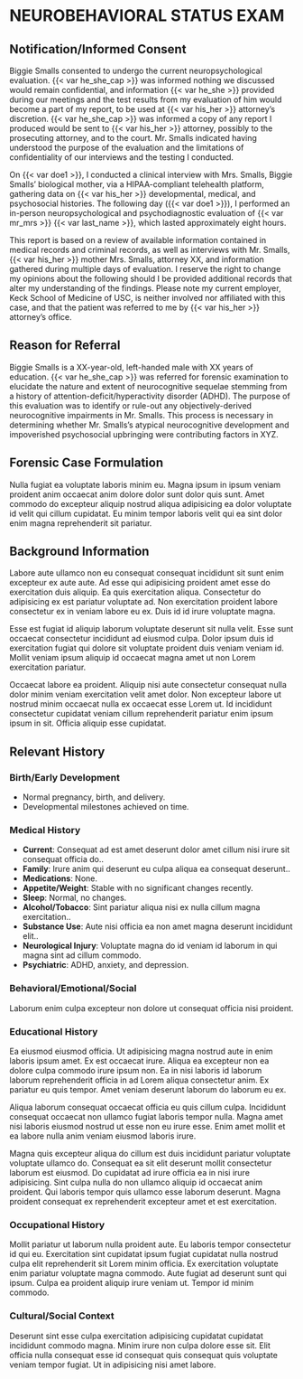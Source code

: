 # NEUROBEHAVIORAL STATUS EXAM {#nse}

## Notification/Informed Consent

Biggie Smalls consented to undergo the current neuropsychological evaluation. {{< var he_she_cap >}} was informed nothing we discussed would remain confidential, and information {{< var he_she >}} provided during our meetings and the test results from my evaluation of him would become a part of my report, to be used at {{< var his_her >}} attorney's discretion. {{< var he_she_cap >}} was informed a copy of any report I produced would be sent to {{< var his_her >}} attorney, possibly to the prosecuting attorney, and to the court. Mr. Smalls indicated having understood the purpose of the evaluation and the limitations of confidentiality of our interviews and the testing I conducted.

On {{< var doe1 >}}, I conducted a clinical interview with Mrs. Smalls, Biggie Smalls' biological mother, via a HIPAA-compliant telehealth platform, gathering data on {{< var his_her >}} developmental, medical, and psychosocial histories. The following day ({{< var doe1 >}}), I performed an in-person neuropsychological and psychodiagnostic evaluation of {{< var mr_mrs >}} {{< var last_name >}}, which lasted approximately eight hours.

This report is based on a review of available information contained in medical records and criminal records, as well as interviews with Mr. Smalls, {{< var his_her >}} mother Mrs. Smalls, attorney XX, and information gathered during multiple days of evaluation. I reserve the right to change my opinions about the following should I be provided additional records that alter my understanding of the findings. Please note my current employer, Keck School of Medicine of USC, is neither involved nor affiliated with this case, and that the patient was referred to me by {{< var his_her >}} attorney's office.

## Reason for Referral

Biggie Smalls is a XX-year-old, left-handed male with XX years of education. {{< var he_she_cap >}}
was referred for forensic examination to elucidate the nature and extent of
neurocognitive sequelae stemming from a history of attention-deficit/hyperactivity disorder (ADHD). The purpose of
this evaluation was to identify or rule-out any objectively-derived
neurocognitive impairments in Mr. Smalls. This process is necessary in
determining whether Mr. Smalls's atypical neurocognitive development and
impoverished psychosocial upbringing were contributing factors in XYZ.

## Forensic Case Formulation

Nulla fugiat ea voluptate laboris minim eu. Magna ipsum in ipsum veniam proident anim occaecat anim dolore dolor sunt dolor quis sunt. Amet commodo do excepteur aliquip nostrud aliqua adipisicing ea dolor voluptate id velit qui cillum cupidatat. Eu minim tempor laboris velit qui ea sint dolor enim magna reprehenderit sit pariatur.

## Background Information

Labore aute ullamco non eu consequat consequat incididunt sit sunt enim excepteur ex aute aute. Ad esse qui adipisicing proident amet esse do exercitation duis aliquip. Ea quis exercitation aliqua. Consectetur do adipisicing ex est pariatur voluptate ad. Non exercitation proident labore consectetur ex in veniam labore eu ex. Duis id id irure voluptate magna.

Esse est fugiat id aliquip laborum voluptate deserunt sit nulla velit. Esse sunt occaecat consectetur incididunt ad eiusmod culpa. Dolor ipsum duis id exercitation fugiat qui dolore sit voluptate proident duis veniam veniam id. Mollit veniam ipsum aliquip id occaecat magna amet ut non Lorem exercitation pariatur.

Occaecat labore ea proident. Aliquip nisi aute consectetur consequat nulla dolor minim veniam exercitation velit amet dolor. Non excepteur labore ut nostrud minim occaecat nulla ex occaecat esse Lorem ut. Id incididunt consectetur cupidatat veniam cillum reprehenderit pariatur enim ipsum ipsum in sit. Officia aliquip esse cupidatat.


## Relevant History

### Birth/Early Development

- Normal pregnancy, birth, and delivery.
- Developmental milestones achieved on time.

### Medical History

::: {.block above="1.2em"}
- **Current**: Consequat ad est amet deserunt dolor amet cillum nisi irure sit consequat officia do..
- **Family**: Irure anim qui deserunt eu culpa aliqua ea consequat deserunt..
- **Medications**: None.
- **Appetite/Weight**: Stable with no significant changes recently.
- **Sleep**: Normal, no changes.
- **Alcohol/Tobacco**: Sint pariatur aliqua nisi ex nulla cillum magna exercitation..
- **Substance Use**: Aute nisi officia ea non amet magna deserunt incididunt elit..
- **Neurological Injury**: Voluptate magna do id veniam id laborum in qui magna sint ad cillum commodo.
- **Psychiatric**: ADHD, anxiety, and depression.
:::

### Behavioral/Emotional/Social

Laborum enim culpa excepteur non dolore ut consequat officia nisi proident.

### Educational History

Ea eiusmod eiusmod officia. Ut adipisicing magna nostrud aute in enim laboris ipsum amet. Ex est occaecat irure. Aliqua ea excepteur non ea dolore culpa commodo irure ipsum non. Ea in nisi laboris id laborum laborum reprehenderit officia in ad Lorem aliqua consectetur anim. Ex pariatur eu quis tempor. Amet veniam deserunt laborum do laborum eu ex.

Aliqua laborum consequat occaecat officia eu quis cillum culpa. Incididunt consequat occaecat non ullamco fugiat laboris tempor nulla. Magna amet nisi laboris eiusmod nostrud ut esse non eu irure esse. Enim amet mollit et ea labore nulla anim veniam eiusmod laboris irure.

Magna quis excepteur aliqua do cillum est duis incididunt pariatur voluptate voluptate ullamco do. Consequat ea sit elit deserunt mollit consectetur laborum est eiusmod. Do cupidatat ad irure officia ea in nisi irure adipisicing. Sint culpa nulla do non ullamco aliquip id occaecat anim proident. Qui laboris tempor quis ullamco esse laborum deserunt. Magna proident consequat ex reprehenderit excepteur amet et est exercitation.

### Occupational History

Mollit pariatur ut laborum nulla proident aute. Eu laboris tempor consectetur id qui eu. Exercitation sint cupidatat ipsum fugiat cupidatat nulla nostrud culpa elit reprehenderit sit Lorem minim officia. Ex exercitation voluptate enim pariatur voluptate magna commodo. Aute fugiat ad deserunt sunt qui ipsum. Culpa ea proident aliquip irure veniam ut. Tempor id minim commodo.

### Cultural/Social Context

Deserunt sint esse culpa exercitation adipisicing cupidatat cupidatat incididunt commodo magna. Minim irure non culpa dolore esse sit. Elit officia nulla consequat esse id consequat quis consequat quis voluptate veniam tempor fugiat. Ut in adipisicing nisi amet labore.
